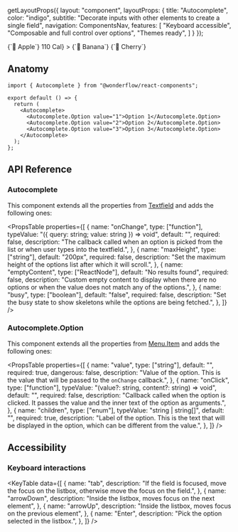 
  getLayoutProps({
    layout: "component",
    layoutProps: {
      title: "Autocomplete",
      color: "indigo",
      subtitle: "Decorate inputs with other elements to create a single field",
      navigation: ComponentsNav,
      features: [
        "Keyboard accessible",
        "Composable and full control over options",
        "Themes ready",
      ]
    }
  });

<LiveArea>
  <Autocomplete icon="magnifying-glass">
    <Autocomplete.Option value="apple">
      {`🍎 Apple`}
    </Autocomplete.Option>
    <Autocomplete.Option
      value="banana"
      decoration={<Chip dimension="small" color="green">110 Cal</Chip>}
    >
      {`🍌 Banana`}
    </Autocomplete.Option>
    <Autocomplete.Option value="cherry">
      {`🍒 Cherry`}
    </Autocomplete.Option>
  </Autocomplete>
</LiveArea>

## Anatomy

```tsx lines="1,5-9"
import { Autocomplete } from "@wonderflow/react-components";

export default () => {
  return (
    <Autocomplete>
      <Autocomplete.Option value="1">Option 1</Autocomplete.Option>
      <Autocomplete.Option value="2">Option 2</Autocomplete.Option>
      <Autocomplete.Option value="3">Option 3</Autocomplete.Option>
    </Autocomplete>
  );
};
```

## API Reference

### Autocomplete

This component extends all the properties from [Textfield](/components/inputs/textfield#api-reference) and adds the following ones:

<PropsTable
  properties={[
    {
      name: "onChange",
      type: ["function"],
      typeValue: "({ query: string; value: string }) => void",
      default: "",
      required: false,
      description:
        "The callback called when an option is picked from the list or when user types into the textfield.",
    },
    {
      name: "maxHeight",
      type: ["string"],
      default: "200px",
      required: false,
      description:
        "Set the maximum height of the options list after which it will scroll.",
    },
    {
      name: "emptyContent",
      type: ["ReactNode"],
      default: "No results found",
      required: false,
      description:
        "Custom empty content to display when there are no options or when the value does not match any of the options.",
    },
    {
      name: "busy",
      type: ["boolean"],
      default: "false",
      required: false,
      description:
        "Set the busy state to show skeletons while the options are being fetched.",
    },
  ]}
/>

### Autocomplete.Option

This component extends all the properties from [Menu.Item](/components/navigation/menu#menuitem) and adds the following ones:

<PropsTable
  properties={[
    {
      name: "value",
      type: ["string"],
      default: "",
      required: true,
      dangerous: false,
      description:
        "Value of the option. This is the value that will be passed to the `onChange` callback.",
    },
    {
      name: "onClick",
      type: ["function"],
      typeValue: "(value?: string, content?: string) => void",
      default: "",
      required: false,
      description:
        "Callback called when the option is clicked. It passes the value and the inner text of the option as arguments.",
    },
    {
      name: "children",
      type: ["enum"],
      typeValue: "string | string[]",
      default: "",
      required: true,
      description:
        "Label of the option. This is the text that will be displayed in the option, which can be different from the value.",
    },
  ]}
/>

## Accessibility

### Keyboard interactions

<KeyTable
  data={[
    {
      name: "tab",
      description:
        "If the field is focused, move the focus on the listbox, otherwise move the focus on the field.",
    },
    {
      name: "arrowDown",
      description: "Inside the listbox, moves focus on the next element",
    },
    {
      name: "arrowUp",
      description: "Inside the listbox, moves focus on the previous element",
    },
    {
      name: "Enter",
      description: "Pick the option selected in the listbox.",
    },
  ]}
/>
